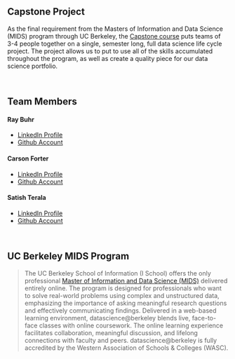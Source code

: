 <br>

## Capstone Project

As the final requirement from the Masters of Information and Data Science (MIDS) 
program through UC Berkeley, the [Capstone course](https://datascience.berkeley.edu/academics/curriculum/synthetic-capstone-course) 
puts teams of 3-4 people together on a single, semester long, full data science 
life cycle project. The project allows us to put to use all of the skills 
accumulated throughout the program, as well as create a quality piece for our data 
science portfolio. 

<br>

## Team Members

#### Ray Buhr

- [LinkedIn Profile](https://www.linkedin.com/in/raybuhr)
- [Github Account](https://github.com/raybuhr)

#### Carson Forter

- [LinkedIn Profile](https://www.linkedin.com/in/carson-forter-3b13571b)
- [Github Account](https://github.com/cforter)

#### Satish Terala

- [LinkedIn Profile](https://www.linkedin.com/in/satishkt)
- [Github Account](https://github.com/satishkt)

<br>

## UC Berkeley MIDS Program

> The UC Berkeley School of Information (I School) offers the only professional [Master of Information and Data Science (MIDS)](https://datascience.berkeley.edu) delivered entirely online. The program is designed for professionals who want to solve real-world problems using complex and unstructured data, emphasizing the importance of asking meaningful research questions and effectively communicating findings. Delivered in a web-based learning environment, datascience@berkeley blends live, face-to-face classes with online coursework. The online learning experience facilitates collaboration, meaningful discussion, and lifelong connections with faculty and peers. datascience@berkeley is fully accredited by the Western Association of Schools & Colleges (WASC). 

